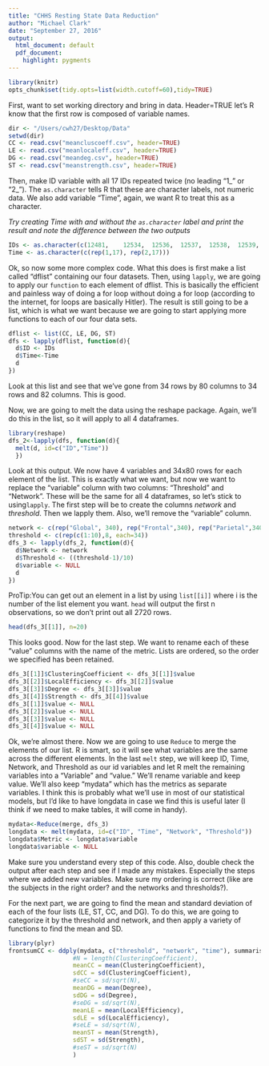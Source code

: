 ```yaml
---
title: "CHHS Resting State Data Reduction"
author: "Michael Clark"
date: "September 27, 2016"
output:
  html_document: default
  pdf_document:
    highlight: pygments
---
```


```r
library(knitr)
opts_chunk$set(tidy.opts=list(width.cutoff=60),tidy=TRUE)
```
First, want to set working directory and bring in data. Header=TRUE let's R know that the first row is composed of variable names.

```r
dir <- "/Users/cwh27/Desktop/Data"
setwd(dir)
CC <- read.csv("meancluscoeff.csv", header=TRUE)
LE <- read.csv("meanlocaleff.csv", header=TRUE)
DG <- read.csv("meandeg.csv", header=TRUE)
ST <- read.csv("meanstrength.csv", header=TRUE)
```

Then, make ID variable with all 17 IDs repeated twice (no leading "1_" or "2_"). The ```as.character``` tells R that these are character labels, not numeric data. We also add variable "Time", again, we want R to treat this as a character.

*Try creating Time with and without the ```as.character``` label and print the result and note the difference between the two outputs*

```r
IDs <- as.character(c(12481,	12534,	12536,	12537,	12538,	12539,	12540,	12541,	12546,	12547,	12548,	12550,	12553,	12559,	12808,	12809,	12812, 12481,	12534,	12536,	12537,	12538,	12539,	12540,	12541,	12546,	12547,	12548,	12550,	12553,	12559,	12808,	12809,	12812))
Time <- as.character(c(rep(1,17), rep(2,17)))
```

Ok, so now some more complex code. What this does is first make a list called "dflist" containing our four datasets. Then, using ```lapply```, we are going to apply our ```function``` to each element of dflist. This is basically the efficient and painless way of doing a for loop without doing a for loop (according to the internet, for loops are basically Hitler). The result is still going to be a list, which is what we want because we are going to start applying more functions to each of our four data sets. 

```r
dflist <- list(CC, LE, DG, ST)
dfs <- lapply(dflist, function(d){
  d$ID <- IDs
  d$Time<-Time
  d
})
```

Look at this list and see that we've gone from 34 rows by 80 columns to 34 rows and 82 columns. This is good.

Now, we are going to melt the data using the reshape package. Again, we'll do this in the list, so it will apply to all 4 dataframes. 

```r
library(reshape)
dfs_2<-lapply(dfs, function(d){
  melt(d, id=c("ID","Time"))
  })
```

Look at this output. We now have 4 variables and 34x80 rows for each element of the list. This is exactly what we want, but now we want to replace the "variable" column with two columns: "Threshold" and "Network". These will be the same for all 4 dataframes, so let's stick to using```lapply```. The first step will be to create the columns *network* and *threshold*. Then we lapply them. Also, we'll remove the "variable" column.

```r
network <- c(rep("Global", 340), rep("Frontal",340), rep("Parietal",340), rep("Temporal",340), rep("Mediotemporal",340), rep("Occipital", 340), rep("Subcortical", 340), rep("Cerebellar", 340))
threshold <- c(rep(c(1:10),8, each=34))
dfs_3 <- lapply(dfs_2, function(d){
  d$Network <- network
  d$Threshold <- ((threshold-1)/10)
  d$variable <- NULL
  d
})
```

ProTip:You can get out an element in a list by using ```list[[i]]``` where i is the number of the list element you want. ```head``` will output the first n observations, so we don't print out all 2720 rows.

```r
head(dfs_3[[1]], n=20)
```

This looks good. Now for the last step. We want to rename each of these "value" columns with the name of the metric. Lists are ordered, so the order we specified has been retained.

```r
dfs_3[[1]]$ClusteringCoefficient <- dfs_3[[1]]$value
dfs_3[[2]]$LocalEfficiency <- dfs_3[[2]]$value
dfs_3[[3]]$Degree <- dfs_3[[3]]$value
dfs_3[[4]]$Strength <- dfs_3[[4]]$value
dfs_3[[1]]$value <- NULL
dfs_3[[2]]$value <- NULL
dfs_3[[3]]$value <- NULL
dfs_3[[4]]$value <- NULL
```

Ok, we're almost there. Now we are going to use ```Reduce``` to merge the elements of our list. R is smart, so it will see what variables are the same across the different elements. In the last ```melt``` step, we will keep ID, Time, Network, and Threshold as our id variables and let R melt the remaining variables into a "Variable" and "value." We'll rename variable and keep value. We'll also keep "mydata" which has the metrics as separate variables. I think this is probably what we'll use in most of our statistical models, but I'd like to have longdata in case we find this is useful later (I think if we need to make tables, it will come in handy).

```r
mydata<-Reduce(merge, dfs_3)
longdata <- melt(mydata, id=c("ID", "Time", "Network", "Threshold"))
longdata$Metric <- longdata$variable
longdata$variable <- NULL
```

Make sure you understand every step of this code. Also, double check the output after each step and see if I made any mistakes. Especially the steps where we added new variables. Make sure my ordering is correct (like are the subjects in the right order? and the networks and thresholds?).

For the next part, we are going to find the mean and standard deviation of each of the four lists (LE, ST, CC, and DG). To do this, we are going to categorize it by the threshold and network, and then apply a variety of functions to find the mean and SD. 

```r
library(plyr)
frontsumCC <- ddply(mydata, c("threshold", "network", "time"), summarise, 
                  #N = length(ClusteringCoefficient),
                  meanCC = mean(ClusteringCoefficient),
                  sdCC = sd(ClusteringCoefficient),
                  #seCC = sd/sqrt(N),
                  meanDG = mean(Degree),
                  sdDG = sd(Degree),
                  #seDG = sd/sqrt(N),
                  meanLE = mean(LocalEfficiency),
                  sdLE = sd(LocalEfficiency),
                  #seLE = sd/sqrt(N),
                  meanST = mean(Strength),
                  sdST = sd(Strength),
                  #seST = sd/sqrt(N)
                  )


```






